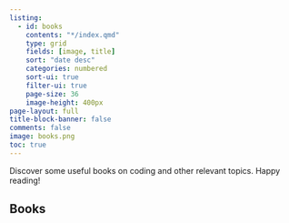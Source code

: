 ```yaml
---
listing:
  - id: books
    contents: "*/index.qmd"
    type: grid
    fields: [image, title]
    sort: "date desc"
    categories: numbered
    sort-ui: true
    filter-ui: true
    page-size: 36
    image-height: 400px
page-layout: full
title-block-banner: false
comments: false
image: books.png
toc: true
---
```


Discover some useful books on coding and other relevant topics. Happy reading!


## Books

::: {#books}
:::



